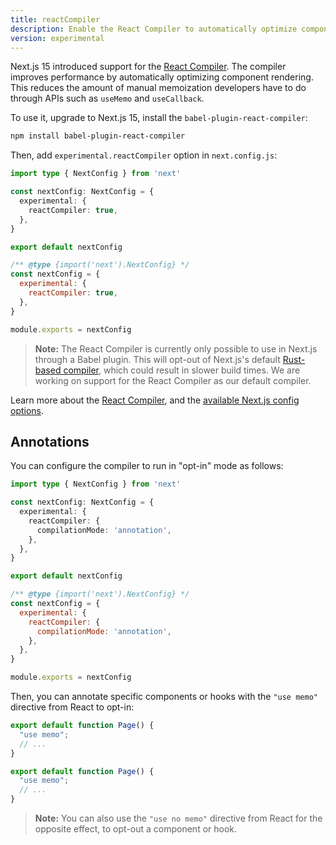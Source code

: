 ```yaml
---
title: reactCompiler
description: Enable the React Compiler to automatically optimize component rendering.
version: experimental
---
```


Next.js 15 introduced support for the [React Compiler](https://react.dev/learn/react-compiler). The compiler improves performance by automatically optimizing component rendering. This reduces the amount of manual memoization developers have to do through APIs such as `useMemo` and `useCallback`.

To use it, upgrade to Next.js 15, install the `babel-plugin-react-compiler`:

```bash filename="Terminal"
npm install babel-plugin-react-compiler
```

Then, add `experimental.reactCompiler` option in `next.config.js`:

```ts filename="next.config.ts" switcher
import type { NextConfig } from 'next'

const nextConfig: NextConfig = {
  experimental: {
    reactCompiler: true,
  },
}

export default nextConfig
```

```js filename="next.config.js" switcher
/** @type {import('next').NextConfig} */
const nextConfig = {
  experimental: {
    reactCompiler: true,
  },
}

module.exports = nextConfig
```

> **Note:** The React Compiler is currently only possible to use in Next.js through a Babel plugin. This will opt-out of Next.js's default [Rust-based compiler](/docs/architecture/nextjs-compiler), which could result in slower build times. We are working on support for the React Compiler as our default compiler.

Learn more about the [React Compiler](https://react.dev/learn/react-compiler), and the [available Next.js config options](https://react.dev/learn/react-compiler#usage-with-nextjs).

## Annotations

You can configure the compiler to run in "opt-in" mode as follows:

```ts filename="next.config.ts" switcher
import type { NextConfig } from 'next'

const nextConfig: NextConfig = {
  experimental: {
    reactCompiler: {
      compilationMode: 'annotation',
    },
  },
}

export default nextConfig
```

```js filename="next.config.js" switcher
/** @type {import('next').NextConfig} */
const nextConfig = {
  experimental: {
    reactCompiler: {
      compilationMode: 'annotation',
    },
  },
}

module.exports = nextConfig
```

Then, you can annotate specific components or hooks with the `"use memo"` directive from React to opt-in:

```ts filename="app/page.tsx" switcher
export default function Page() {
  "use memo";
  // ...
}
```

```js filename="app/page.js" switcher
export default function Page() {
  "use memo";
  // ...
}
```

> **Note:** You can also use the `"use no memo"` directive from React for the opposite effect, to opt-out a component or hook.
